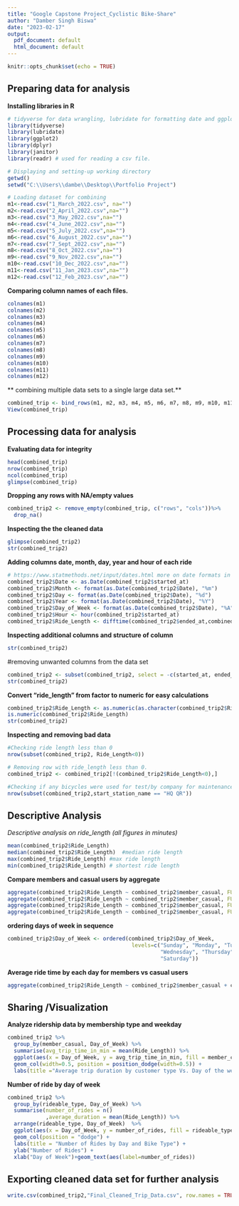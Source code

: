 ---
title: "Google Capstone Project_Cyclistic Bike-Share"
author: "Damber Singh Biswa"
date: "2023-02-17"
output:
  pdf_document: default
  html_document: default
---

```{r setup, include=FALSE}
knitr::opts_chunk$set(echo = TRUE)
```

## Preparing data for analysis ##
**Installing libraries in R **
```{r}
# tidyverse for data wrangling, lubridate for formatting date and ggplot2 for visualization.
library(tidyverse) 
library(lubridate) 
library(ggplot2)
library(dplyr)
library(janitor)
library(readr) # used for reading a csv file.
```
```{r}
# Displaying and setting-up working directory
getwd()
setwd("C:\\Users\\dambe\\Desktop\\Portfolio Project")
```
```{r}
# Loading dataset for combining
m1<-read.csv("1_March_2022.csv", na="")
m2<-read.csv("2_April_2022.csv",na="")
m3<-read.csv("3_May_2022.csv",na="")
m4<-read.csv("4_June_2022.csv",na="")
m5<-read.csv("5_July_2022.csv",na="")
m6<-read.csv("6_August_2022.csv",na="")
m7<-read.csv("7_Sept_2022.csv",na="")
m8<-read.csv("8_Oct_2022.csv",na="")
m9<-read.csv("9_Nov_2022.csv",na="")
m10<-read.csv("10_Dec_2022.csv",na="")
m11<-read.csv("11_Jan_2023.csv",na="")
m12<-read.csv("12_Feb_2023.csv",na="")
```

__Comparing column names of each files.__
```{r}
colnames(m1)
colnames(m2)
colnames(m3)
colnames(m4)
colnames(m5)
colnames(m6)
colnames(m7)
colnames(m8)
colnames(m9)
colnames(m10)
colnames(m11)
colnames(m12)
```

** combining multiple data sets to a single large data set.**
```{r}
combined_trip <- bind_rows(m1, m2, m3, m4, m5, m6, m7, m8, m9, m10, m11, m12);
View(combined_trip)
```
## Processing data for analysis ##
**Evaluating data for integrity**
```{r}
head(combined_trip)
nrow(combined_trip)
ncol(combined_trip)
glimpse(combined_trip)
```


**Dropping any rows with NA/empty values**
```{r}
combined_trip2 <- remove_empty(combined_trip, c("rows", "cols"))%>%
  drop_na()
```
**Inspecting the the cleaned data**
```{r}
glimpse(combined_trip2)
str(combined_trip2)
```

**Adding columns date, month, day, year and hour of each ride**
```{r}
# https://www.statmethods.net/input/dates.html more on date formats in R found at that link
combined_trip2$Date <- as.Date(combined_trip2$started_at)
combined_trip2$Month <- format(as.Date(combined_trip2$Date), "%m")
combined_trip2$Day <- format(as.Date(combined_trip2$Date), "%d")
combined_trip2$Year <- format(as.Date(combined_trip2$Date), "%Y")
combined_trip2$Day_of_Week <- format(as.Date(combined_trip2$Date), "%A")
combined_trip2$Hour <- hour(combined_trip2$started_at)
combined_trip2$Ride_Length <- difftime(combined_trip2$ended_at,combined_trip2$started_at,units = "min") #calculating ride_length in minutes
```

**Inspecting additional columns and structure of column**
```{r}
str(combined_trip2)
```
#removing unwanted columns from the data set
```{r}
combined_trip2 <- subset(combined_trip2, select = -c(started_at, ended_at,start_station_id, end_station_id,start_lat, start_lng,end_lat, end_lng))
str(combined_trip2)
```

**Convert "ride_length" from factor to numeric for easy calculations**
```{r}
combined_trip2$Ride_Length <- as.numeric(as.character(combined_trip2$Ride_Length))
is.numeric(combined_trip2$Ride_Length)
str(combined_trip2)
```

**Inspecting and removing bad data **
```{r}
#Checking ride length less than 0
nrow(subset(combined_trip2, Ride_Length<0))

# Removing row with ride_length less than 0.
combined_trip2 <- combined_trip2[!(combined_trip2$Ride_Length<0),]

#Checking if any bicycles were used for test/by company for maintenance
nrow(subset(combined_trip2,start_station_name == "HQ QR"))
```

## Descriptive Analysis ##
*Descriptive analysis on ride_length (all figures in minutes) *
```{r}
mean(combined_trip2$Ride_Length)
median(combined_trip2$Ride_Length)  #median ride length
max(combined_trip2$Ride_Length) #max ride length
min(combined_trip2$Ride_Length) # shortest ride length
```

**Compare members and casual users by aggregate**
```{r}
aggregate(combined_trip2$Ride_Length ~ combined_trip2$member_casual, FUN = mean)
aggregate(combined_trip2$Ride_Length ~ combined_trip2$member_casual, FUN = median)
aggregate(combined_trip2$Ride_Length ~ combined_trip2$member_casual, FUN = max)
aggregate(combined_trip2$Ride_Length ~ combined_trip2$member_casual, FUN = min)
```
**ordering days of week in sequence ** 
```{r}
combined_trip2$Day_of_Week <- ordered(combined_trip2$Day_of_Week, 
                                       levels=c("Sunday", "Monday", "Tuesday", 
                                                "Wednesday", "Thursday", "Friday", 
                                                "Saturday")) 
```


**Average ride time by each day for members vs casual users**

```{r}
aggregate(combined_trip2$Ride_Length ~ combined_trip2$member_casual + combined_trip2$Day_of_Week, FUN = mean)
```

## Sharing /Visualization ##
**Analyze ridership data by membership type and weekday**
```{r}
combined_trip2 %>%  
  group_by(member_casual, Day_of_Week) %>% 
  summarise(avg_trip_time_in_min = mean(Ride_Length)) %>%
  ggplot(aes(x = Day_of_Week, y = avg_trip_time_in_min, fill = member_casual)) +
  geom_col(width=0.5, position = position_dodge(width=0.5)) + 
  labs(title ="Average trip duration by customer type Vs. Day of the week")
```

**Number of ride by day of week**
```{r}
combined_trip2 %>% 
  group_by(rideable_type, Day_of_Week) %>% 
  summarise(number_of_rides = n()
            ,average_duration = mean(Ride_Length)) %>% 
  arrange(rideable_type, Day_of_Week)  %>% 
  ggplot(aes(x = Day_of_Week, y = number_of_rides, fill = rideable_type)) +
  geom_col(position = "dodge") + 
  labs(title = "Number of Rides by Day and Bike Type") + 
  ylab("Number of Rides") + 
  xlab("Day of Week")+geom_text(aes(label=number_of_rides))
```


## Exporting cleaned data set for further analysis##
```{r}
write.csv(combined_trip2,"Final_Cleaned_Trip_Data.csv", row.names = TRUE)

``` 
